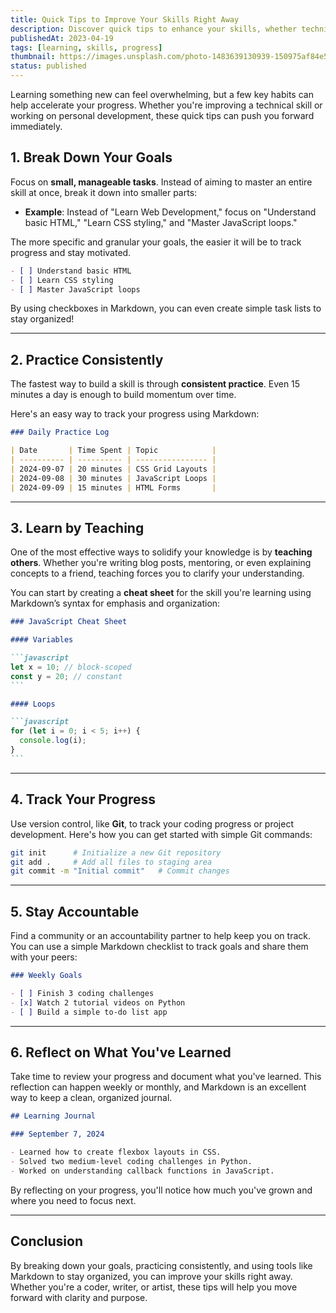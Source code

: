 ```yaml
---
title: Quick Tips to Improve Your Skills Right Away
description: Discover quick tips to enhance your skills, whether technical or personal. Learn goal-setting, consistent practice, and progress tracking using Markdown.
publishedAt: 2023-04-19
tags: [learning, skills, progress]
thumbnail: https://images.unsplash.com/photo-1483639130939-150975af84e5?q=80&w=2370&auto=format&fit=crop&ixlib=rb-4.0.3&ixid=M3wxMjA3fDB8MHxwaG90by1wYWdlfHx8fGVufDB8fHx8fA%3D%3D
status: published
---
```


Learning something new can feel overwhelming, but a few key habits can help accelerate your progress. Whether you're improving a technical skill or working on personal development, these quick tips can push you forward immediately.

## 1. Break Down Your Goals

Focus on **small, manageable tasks**. Instead of aiming to master an entire skill at once, break it down into smaller parts:

- **Example**: Instead of "Learn Web Development," focus on "Understand basic HTML," "Learn CSS styling," and "Master JavaScript loops."

The more specific and granular your goals, the easier it will be to track progress and stay motivated.

```markdown
- [ ] Understand basic HTML
- [ ] Learn CSS styling
- [ ] Master JavaScript loops
```

By using checkboxes in Markdown, you can even create simple task lists to stay organized!

---

## 2. Practice Consistently

The fastest way to build a skill is through **consistent practice**. Even 15 minutes a day is enough to build momentum over time.

Here's an easy way to track your progress using Markdown:

```markdown
### Daily Practice Log

| Date       | Time Spent | Topic            |
| ---------- | ---------- | ---------------- |
| 2024-09-07 | 20 minutes | CSS Grid Layouts |
| 2024-09-08 | 30 minutes | JavaScript Loops |
| 2024-09-09 | 15 minutes | HTML Forms       |
```

---

## 3. Learn by Teaching

One of the most effective ways to solidify your knowledge is by **teaching others**. Whether you're writing blog posts, mentoring, or even explaining concepts to a friend, teaching forces you to clarify your understanding.

You can start by creating a **cheat sheet** for the skill you're learning using Markdown’s syntax for emphasis and organization:

````markdown
### JavaScript Cheat Sheet

#### Variables

```javascript
let x = 10; // block-scoped
const y = 20; // constant
```

#### Loops

```javascript
for (let i = 0; i < 5; i++) {
  console.log(i);
}
```
````

---

## 4. Track Your Progress

Use version control, like **Git**, to track your coding progress or project development. Here's how you can get started with simple Git commands:

```bash
git init      # Initialize a new Git repository
git add .     # Add all files to staging area
git commit -m "Initial commit"   # Commit changes
```

---

## 5. Stay Accountable

Find a community or an accountability partner to help keep you on track. You can use a simple Markdown checklist to track goals and share them with your peers:

```markdown
### Weekly Goals

- [ ] Finish 3 coding challenges
- [x] Watch 2 tutorial videos on Python
- [ ] Build a simple to-do list app
```

---

## 6. Reflect on What You've Learned

Take time to review your progress and document what you've learned. This reflection can happen weekly or monthly, and Markdown is an excellent way to keep a clean, organized journal.

```markdown
## Learning Journal

### September 7, 2024

- Learned how to create flexbox layouts in CSS.
- Solved two medium-level coding challenges in Python.
- Worked on understanding callback functions in JavaScript.
```

By reflecting on your progress, you'll notice how much you've grown and where you need to focus next.

---

## Conclusion

By breaking down your goals, practicing consistently, and using tools like Markdown to stay organized, you can improve your skills right away. Whether you're a coder, writer, or artist, these tips will help you move forward with clarity and purpose.
